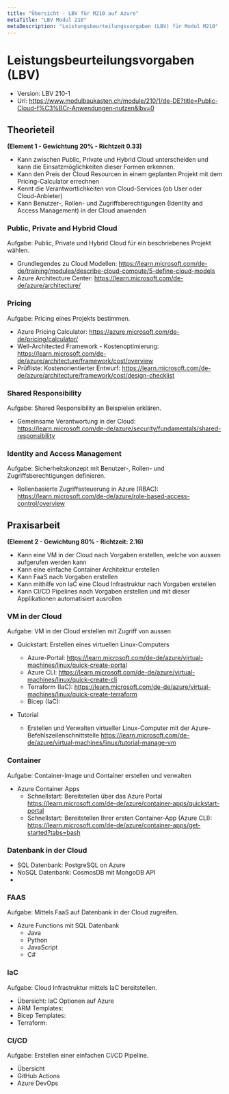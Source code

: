 ```yaml
---
title: "Übersicht - LBV für M210 auf Azure"
metaTitle: "LBV Modul 210"
metaDescription: "Leistungsbeurteilungsvorgaben (LBV) für Modul M210" 
---
```


# Leistungsbeurteilungsvorgaben (LBV)

- Version: LBV 210-1
- Url: https://www.modulbaukasten.ch/module/210/1/de-DE?title=Public-Cloud-f%C3%BCr-Anwendungen-nutzen&lbv=0


## Theorieteil
__(Element 1 - Gewichtung 20% - Richtzeit 0.33)__
- Kann zwischen Public, Private und Hybrid Cloud unterscheiden und kann die Einsatzmöglichkeiten dieser Formen erkennen.
- Kann den Preis der Cloud Resourcen in einem geplanten Projekt mit dem Pricing-Calculator errechnen
- Kennt die Verantwortlichkeiten von Cloud-Services (ob User oder Cloud-Anbieter)
- Kann Benutzer-, Rollen- und Zugriffsberechtigungen (Identity and Access Management) in der Cloud anwenden

### Public, Private and Hybrid Cloud
Aufgabe: Public, Private und Hybrid Cloud für ein beschriebenes Projekt wählen.
- Grundlegendes zu Cloud Modellen: https://learn.microsoft.com/de-de/training/modules/describe-cloud-compute/5-define-cloud-models
- Azure Architecture Center: https://learn.microsoft.com/de-de/azure/architecture/
  

### Pricing
Aufgabe: Pricing eines Projekts bestimmen.
- Azure Pricing Calculator: https://azure.microsoft.com/de-de/pricing/calculator/
- Well-Architected Framework - Kostenoptimierung: https://learn.microsoft.com/de-de/azure/architecture/framework/cost/overview
- Prüfliste: Kostenorientierter Entwurf: https://learn.microsoft.com/de-de/azure/architecture/framework/cost/design-checklist
  

### Shared Responsibility
Aufgabe: Shared Responsibility an Beispielen erklären.

- Gemeinsame Verantwortung in der Cloud: https://learn.microsoft.com/de-de/azure/security/fundamentals/shared-responsibility



### Identity and Access Management
Aufgabe: Sicherheitskonzept mit Benutzer-, Rollen- und Zugriffsberechtigungen definieren.

- Rollenbasierte Zugriffssteuerung in Azure (RBAC): https://learn.microsoft.com/de-de/azure/role-based-access-control/overview




## Praxisarbeit 
__(Element 2 - Gewichtung 80% - Richtzeit: 2.16)__

- Kann eine VM in der Cloud nach Vorgaben erstellen, welche von aussen aufgerufen werden kann
- Kann eine einfache Container Architektur erstellen
- Kann FaaS nach Vorgaben erstellen
- Kann mithilfe von IaC eine Cloud Infrastruktur nach Vorgaben erstellen
- Kann CI/CD Pipelines nach Vorgaben erstellen und mit dieser Applikationen automatisiert ausrollen


### VM in der Cloud
Aufgabe: VM in der Cloud erstellen mit Zugriff von aussen
- Quickstart: Erstellen eines virtuellen Linux-Computers 
  - Azure-Portal: https://learn.microsoft.com/de-de/azure/virtual-machines/linux/quick-create-portal
  - Azure CLI: https://learn.microsoft.com/de-de/azure/virtual-machines/linux/quick-create-cli
  - Terraform (IaC): https://learn.microsoft.com/de-de/azure/virtual-machines/linux/quick-create-terraform
  - Bicep (IaC): 

- Tutorial
  - Erstellen und Verwalten virtueller Linux-Computer mit der Azure-Befehlszeilenschnittstelle
  https://learn.microsoft.com/de-de/azure/virtual-machines/linux/tutorial-manage-vm

### Container
Aufgabe: Container-Image und Container erstellen und verwalten
- Azure Container Apps
    - Schnellstart: Bereitstellen über das Azure Portal https://learn.microsoft.com/de-de/azure/container-apps/quickstart-portal
    - Schnellstart: Bereitstellen Ihrer ersten Container-App (Azure CLI): https://learn.microsoft.com/de-de/azure/container-apps/get-started?tabs=bash


### Datenbank in der Cloud
- SQL Datenbank: PostgreSQL on Azure
- NoSQL Datenbank: CosmosDB mit MongoDB API
- 

### FAAS
Aufgabe: Mittels FaaS auf Datenbank in der Cloud zugreifen.
- Azure Functions mit SQL Datenbank
  - Java
  - Python
  - JavaScript
  - C#

### IaC
Aufgabe: Cloud Infrastruktur mittels IaC bereitstellen.
- Übersicht: IaC Optionen auf Azure
- ARM Templates: 
- Bicep Templates:
- Terraform: 
  



### CI/CD
Aufgabe: Erstellen einer einfachen CI/CD Pipeline.

- Übersicht
- GitHub Actions
- Azure DevOps


